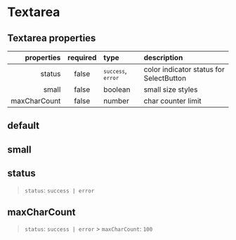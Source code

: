 
<Meta of={TextareaStories} />

# Textarea

## Textarea properties

|   properties | required | type                                         | description                             |
| -----------: | :------: | :------------------------------------------- | :-------------------------------------- |
|       status |  false   | <code>`success`</code>, <code>`error`</code> | color indicator status for SelectButton |
|        small |  false   | boolean                                      | small size styles                       |
| maxCharCount |  false   | number                                       | char counter limit                      |

## default

<Canvas>
  <Story of={TextareaStories.Default} />
</Canvas>

## small

<Canvas>
  <Story of={TextareaStories.Small} />
</Canvas>

## status

> `status`: `success | error`

<Canvas>
  <Story of={TextareaStories.Status} />
</Canvas>

## maxCharCount

> `status`: `success | error` > `maxCharCount`: `100`

<Canvas>
  <Story of={TextareaStories.MaxCharCount} />
</Canvas>
